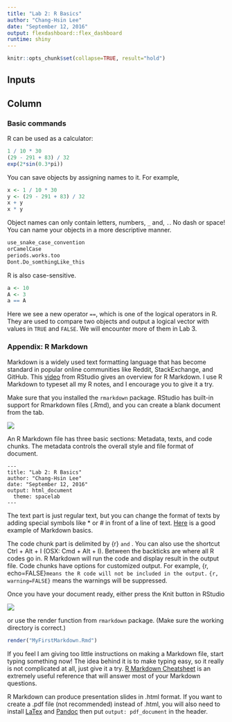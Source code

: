 ```yaml
---
title: "Lab 2: R Basics"
author: "Chang-Hsin Lee"
date: "September 12, 2016"
output: flexdashboard::flex_dashboard
runtime: shiny
---
```

```r
knitr::opts_chunk$set(collapse=TRUE, result="hold")
```

Inputs {.sidebar}
---------------------------------------------

Column
---------------------------------------------

### Basic commands

R can be used as a calculator:
```r
1 / 10 * 30
(29 - 291 + 83) / 32
exp(2*sin(0.3*pi))
```

You can save objects by assigning names to it. For example,
```r
x <- 1 / 10 * 30
y <- (29 - 291 + 83) / 32
x + y
x * y
```

Object names can only contain letters, numbers, ```_``` and, ```.```. No dash or space! You can name your objects in a more descriptive manner. 


```r
use_snake_case_convention
orCamelCase
periods.works.too
Dont.Do_somthingLike_this
```

R is also case-sensitive.

```r
a <- 10
A <- 3
a == A
```

Here we see a new operator ```==```, which is one of the logical operators in R. They are used to compare two objects and output a logical vector with values in ```TRUE``` and ```FALSE```. We will encounter more of them in Lab 3.


### Appendix: R Markdown

Markdown is a widely used text formatting language that has become standard in popular online communities like Reddit, StackExchange, and GitHub. This [video](http://rmarkdown.rstudio.com/lesson-1.html) from RStudio gives an overview for R Markdown. I use R Markdown to typeset all my R notes, and I encourage you to give it a try. 

Make sure that you installed the ```rmarkdown``` package. RStudio has built-in support for Rmarkdown files (.Rmd), and you can create a blank document from the tab.

![](RMarkdown-RStudio.png)

An R Markdown file has three basic sections: Metadata, texts, and code chunks. The metadata controls the overall style and file format of document.

```{}
---
title: "Lab 2: R Basics"
author: "Chang-Hsin Lee"
date: "September 12, 2016"
output: html_document
  theme: spacelab
---

```

The text part is just regular text, but you can change the format of texts by adding special symbols like * or # in front of a line of text. [Here](http://rmarkdown.rstudio.com/lesson-8.html) is a good example of Markdown basics.

The code chunk part is delimited by ``` ```{r} ``` and ``` ``` ```. You can also use the shortcut Ctrl + Alt + I (OSX: Cmd + Alt + I). Between the backticks are where all R codes go in. R Markdown will run the code and display result in the output file. Code chunks have options for customized output. For example, ``` ```{r, echo=FALSE}``` means the R code will not be included in the output. ``` ```{r, warning=FALSE} ``` means the warnings will be suppressed. 

Once you have your document ready, either press the Knit button in RStudio

![](knit-RStudio.png)

or use the render function from ```rmarkdown``` package. (Make sure the working directory is correct.)
```r
render("MyFirstMarkdown.Rmd")
```

If you feel I am giving too little instructions on making a Markdown file, start typing something now! The idea behind it is to make typing easy, so it really is not complicated at all, just give it a try. [R Markdown Cheatsheet](http://www.rstudio.com/wp-content/uploads/2016/03/rmarkdown-cheatsheet-2.0.pdf) is an extremely useful reference that will answer most of your Markdown questions. 

R Markdown can produce presentation slides in .html format. If you want to create a .pdf file (not recommended) instead of .html, you will also need to install [LaTex](http://miktex.org/) and [Pandoc](http://pandoc.org/) then put ```output: pdf_document``` in the header.


<!--- ## Useful commands
str()
length()
dim()
summary()
dput()
with()
apply() --->